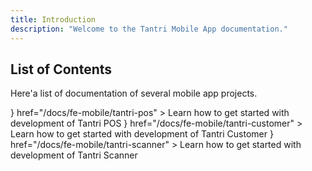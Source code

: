 ```yaml
---
title: Introduction
description: "Welcome to the Tantri Mobile App documentation."
---
```


## List of Contents

Here'a list of documentation of several mobile app projects.


<Cards>
  <Card
    title="Tantri POS"
    icon={<Smartphone />}
    href="/docs/fe-mobile/tantri-pos"
  >
    Learn how to get started with development of Tantri POS
  </Card>
  <Card
    title="Tantri Customer"
    icon={<Smartphone />}
    href="/docs/fe-mobile/tantri-customer"
  >
    Learn how to get started with development of Tantri Customer
  </Card>
  <Card
    title="Tantri Scanner"
    icon={<Smartphone />}
    href="/docs/fe-mobile/tantri-scanner"
  >
    Learn how to get started with development of Tantri Scanner
  </Card>
</Cards>
